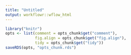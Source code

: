 ---
title: "Untitled"
output: workflowr::wflow_html
---

```{r}
library("knitr")
opts <- list(comment = opts_chunk$get("comment"),
             fig.align = opts_chunk$get("fig.align"),
             tidy = opts_chunk$get("tidy"))
saveRDS(opts, "opts_chunk.rds")
```
